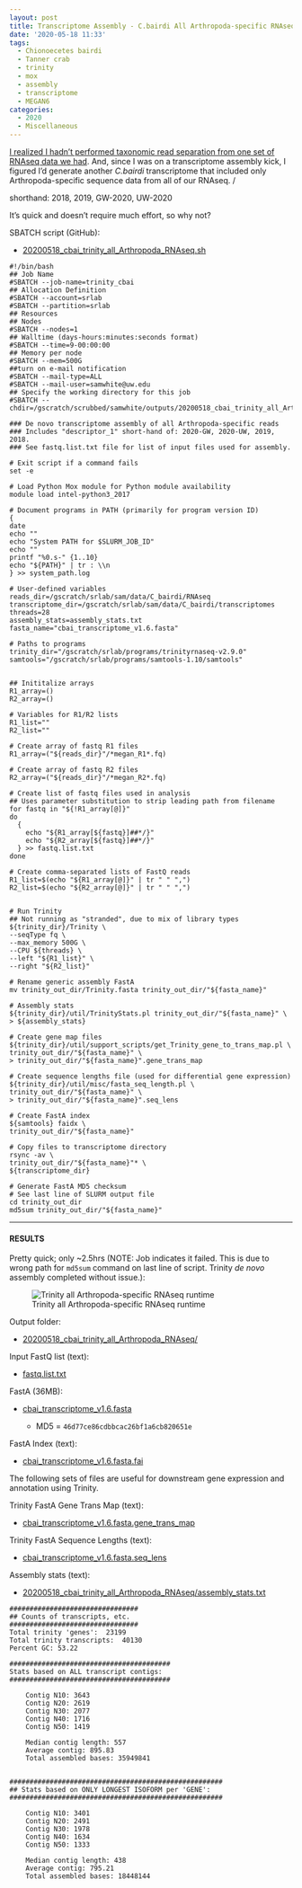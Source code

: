 ```yaml
---
layout: post
title: Transcriptome Assembly - C.bairdi All Arthropoda-specific RNAseq Data with Trinity on Mox
date: '2020-05-18 11:33'
tags:
  - Chionoecetes bairdi
  - Tanner crab
  - trinity
  - mox
  - assembly
  - transcriptome
  - MEGAN6
categories:
  - 2020
  - Miscellaneous
---
```

[I realized I hadn't performed taxonomic read separation from one set of RNAseq data we had](https://robertslab.github.io/sams-notebook/posts/2020/2020-05-18-Data-Wrangling-Arthropoda-and-Alveolata-D26-Pool-RNAseq-FastQ-Extractions.html). And, since I was on a transcriptome assembly kick, I figured I'd generate another _C.bairdi_ transcriptome that included only Arthropoda-specific sequence data from all of our RNAseq.  /

shorthand: 2018, 2019, GW-2020, UW-2020

It's quick and doesn't require much effort, so why not?

SBATCH script (GitHub):

- [20200518_cbai_trinity_all_Arthropoda_RNAseq.sh](https://github.com/RobertsLab/sams-notebook/blob/master/sbatch_scripts/20200518_cbai_trinity_all_Arthropoda_RNAseq.sh)

```shell
#!/bin/bash
## Job Name
#SBATCH --job-name=trinity_cbai
## Allocation Definition
#SBATCH --account=srlab
#SBATCH --partition=srlab
## Resources
## Nodes
#SBATCH --nodes=1
## Walltime (days-hours:minutes:seconds format)
#SBATCH --time=9-00:00:00
## Memory per node
#SBATCH --mem=500G
##turn on e-mail notification
#SBATCH --mail-type=ALL
#SBATCH --mail-user=samwhite@uw.edu
## Specify the working directory for this job
#SBATCH --chdir=/gscratch/scrubbed/samwhite/outputs/20200518_cbai_trinity_all_Arthropoda_RNAseq

### De novo transcriptome assembly of all Arthropoda-specific reads
### Includes "descriptor_1" short-hand of: 2020-GW, 2020-UW, 2019, 2018.
### See fastq.list.txt file for list of input files used for assembly.

# Exit script if a command fails
set -e

# Load Python Mox module for Python module availability
module load intel-python3_2017

# Document programs in PATH (primarily for program version ID)
{
date
echo ""
echo "System PATH for $SLURM_JOB_ID"
echo ""
printf "%0.s-" {1..10}
echo "${PATH}" | tr : \\n
} >> system_path.log

# User-defined variables
reads_dir=/gscratch/srlab/sam/data/C_bairdi/RNAseq
transcriptome_dir=/gscratch/srlab/sam/data/C_bairdi/transcriptomes
threads=28
assembly_stats=assembly_stats.txt
fasta_name="cbai_transcriptome_v1.6.fasta"

# Paths to programs
trinity_dir="/gscratch/srlab/programs/trinityrnaseq-v2.9.0"
samtools="/gscratch/srlab/programs/samtools-1.10/samtools"


## Inititalize arrays
R1_array=()
R2_array=()

# Variables for R1/R2 lists
R1_list=""
R2_list=""

# Create array of fastq R1 files
R1_array=("${reads_dir}"/*megan_R1*.fq)

# Create array of fastq R2 files
R2_array=("${reads_dir}"/*megan_R2*.fq)

# Create list of fastq files used in analysis
## Uses parameter substitution to strip leading path from filename
for fastq in "${!R1_array[@]}"
do
  {
    echo "${R1_array[${fastq}]##*/}"
    echo "${R2_array[${fastq}]##*/}"
  } >> fastq.list.txt
done

# Create comma-separated lists of FastQ reads
R1_list=$(echo "${R1_array[@]}" | tr " " ",")
R2_list=$(echo "${R2_array[@]}" | tr " " ",")


# Run Trinity
## Not running as "stranded", due to mix of library types
${trinity_dir}/Trinity \
--seqType fq \
--max_memory 500G \
--CPU ${threads} \
--left "${R1_list}" \
--right "${R2_list}"

# Rename generic assembly FastA
mv trinity_out_dir/Trinity.fasta trinity_out_dir/"${fasta_name}"

# Assembly stats
${trinity_dir}/util/TrinityStats.pl trinity_out_dir/"${fasta_name}" \
> ${assembly_stats}

# Create gene map files
${trinity_dir}/util/support_scripts/get_Trinity_gene_to_trans_map.pl \
trinity_out_dir/"${fasta_name}" \
> trinity_out_dir/"${fasta_name}".gene_trans_map

# Create sequence lengths file (used for differential gene expression)
${trinity_dir}/util/misc/fasta_seq_length.pl \
trinity_out_dir/"${fasta_name}" \
> trinity_out_dir/"${fasta_name}".seq_lens

# Create FastA index
${samtools} faidx \
trinity_out_dir/"${fasta_name}"

# Copy files to transcriptome directory
rsync -av \
trinity_out_dir/"${fasta_name}"* \
${transcriptome_dir}

# Generate FastA MD5 checksum
# See last line of SLURM output file
cd trinity_out_dir
md5sum trinity_out_dir/"${fasta_name}"
```

---

#### RESULTS

Pretty quick; only ~2.5hrs (NOTE: Job indicates it failed. This is due to wrong path for `md5sum` command on last line of script. Trinity _de novo_ assembly completed without issue.):

![Trinity all Arthropoda-specific RNAseq runtime](https://github.com/RobertsLab/sams-notebook/blob/master/images/screencaps/20200518_cbai_trinity_all_Arthropoda_RNAseq_runtime.png?raw=true)


Output folder:

- [20200518_cbai_trinity_all_Arthropoda_RNAseq/](https://gannet.fish.washington.edu/Atumefaciens/20200518_cbai_trinity_all_Arthropoda_RNAseq/)

Input FastQ list (text):

- [fastq.list.txt](https://gannet.fish.washington.edu/Atumefaciens/20200518_cbai_trinity_all_Arthropoda_RNAseq/fastq.list.txt)

FastA (36MB):

- [cbai_transcriptome_v1.6.fasta](https://gannet.fish.washington.edu/Atumefaciens/20200518_cbai_trinity_all_Arthropoda_RNAseq/trinity_out_dir/cbai_transcriptome_v1.6.fasta)

  - MD5 = `46d77ce86cdbbcac26bf1a6cb820651e`

FastA Index (text):

- [cbai_transcriptome_v1.6.fasta.fai](https://gannet.fish.washington.edu/Atumefaciens/20200518_cbai_trinity_all_Arthropoda_RNAseq/trinity_out_dir/cbai_transcriptome_v1.6.fasta.fai)

The following sets of files are useful for downstream gene expression and annotation using Trinity.

Trinity FastA Gene Trans Map (text):

- [cbai_transcriptome_v1.6.fasta.gene_trans_map](https://gannet.fish.washington.edu/Atumefaciens/20200518_cbai_trinity_all_Arthropoda_RNAseq/trinity_out_dir/cbai_transcriptome_v1.6.fasta.gene_trans_map)

Trinity FastA Sequence Lengths (text):

- [cbai_transcriptome_v1.6.fasta.seq_lens](https://gannet.fish.washington.edu/Atumefaciens/20200518_cbai_trinity_all_Arthropoda_RNAseq/trinity_out_dir/cbai_transcriptome_v1.6.fasta.seq_lens)


Assembly stats (text):

- [20200518_cbai_trinity_all_Arthropoda_RNAseq/assembly_stats.txt](https://gannet.fish.washington.edu/Atumefaciens/20200518_cbai_trinity_all_Arthropoda_RNAseq/assembly_stats.txt)

```
################################
## Counts of transcripts, etc.
################################
Total trinity 'genes':	23199
Total trinity transcripts:	40130
Percent GC: 53.22

########################################
Stats based on ALL transcript contigs:
########################################

	Contig N10: 3643
	Contig N20: 2619
	Contig N30: 2077
	Contig N40: 1716
	Contig N50: 1419

	Median contig length: 557
	Average contig: 895.83
	Total assembled bases: 35949841


#####################################################
## Stats based on ONLY LONGEST ISOFORM per 'GENE':
#####################################################

	Contig N10: 3401
	Contig N20: 2491
	Contig N30: 1978
	Contig N40: 1634
	Contig N50: 1333

	Median contig length: 438
	Average contig: 795.21
	Total assembled bases: 18448144
  ```
